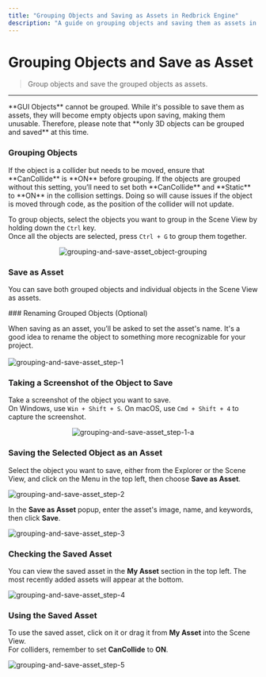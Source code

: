 ```yaml
---
title: "Grouping Objects and Saving as Assets in Redbrick Engine" 
description: "A guide on grouping objects and saving them as assets in Redbrick Engine."
---
```


# Grouping Objects and Save as Asset

> Group objects and save the grouped objects as assets.

---

<Callout type="default"> 
  **GUI Objects** cannot be grouped.  
  While it's possible to save them as assets, they will become empty objects upon saving, making them unusable.
  Therefore, please note that **only 3D objects can be grouped and saved** at this time. 
</Callout>
<br/>

### Grouping Objects
<Callout type="error"> 
  If the object is a collider but needs to be moved, ensure that **CanCollide** is **ON** before grouping.  
  If the objects are grouped without this setting, you’ll need to set both **CanCollide** and **Static** to **ON** in the collision settings.
  Doing so will cause issues if the object is moved through code, as the position of the collider will not update. 
</Callout>

To group objects, select the objects you want to group in the Scene View by holding down the `Ctrl` key.  
Once all the objects are selected, press `Ctrl + G` to group them together.
<br/>

<center> 
  <img src='/images/engine/grouping-and-save-asset/grouping-and-save-asset_object-grouping.gif' alt='grouping-and-save-asset_object-grouping' loading="lazy" decoding="async" style={{width: '100%'}}/> 
</center>

### Save as Asset

You can save both grouped objects and individual objects in the Scene View as assets.

<Steps> 
  ### Renaming Grouped Objects (Optional)

  When saving as an asset, you’ll be asked to set the asset's name. It's a good idea to rename the object to something more recognizable for your project.  
  <br/>
  ![grouping-and-save-asset_step-1](/images/engine/grouping-and-save-asset/grouping-and-save-asset_step-1.png)

  ### Taking a Screenshot of the Object to Save

  Take a screenshot of the object you want to save.  
  On Windows, use `Win + Shift + S`. On macOS, use `Cmd + Shift + 4` to capture the screenshot.
  <br/>
  <center>
    <img src='/images/engine/grouping-and-save-asset/grouping-and-save-asset_step-1-a.png' alt='grouping-and-save-asset_step-1-a' loading="lazy" decoding="async" style={{width: '50%'}}/>
  </center>

  ### Saving the Selected Object as an Asset

  Select the object you want to save, either from the Explorer or the Scene View, and click on the Menu in the top left, then choose **Save as Asset**.

  ![grouping-and-save-asset_step-2](/images/engine/grouping-and-save-asset/grouping-and-save-asset_step-2.png)

  In the **Save as Asset** popup, enter the asset's image, name, and keywords, then click **Save**.

  ![grouping-and-save-asset_step-3](/images/engine/grouping-and-save-asset/grouping-and-save-asset_step-3.png)

  ### Checking the Saved Asset

  You can view the saved asset in the **My Asset** section in the top left. The most recently added assets will appear at the bottom.

  ![grouping-and-save-asset_step-4](/images/engine/grouping-and-save-asset/grouping-and-save-asset_step-4.png)

  ### Using the Saved Asset

  To use the saved asset, click on it or drag it from **My Asset** into the Scene View.  
  For colliders, remember to set **CanCollide** to **ON**.

  ![grouping-and-save-asset_step-5](/images/engine/grouping-and-save-asset/grouping-and-save-asset_step-5.png)
</Steps>